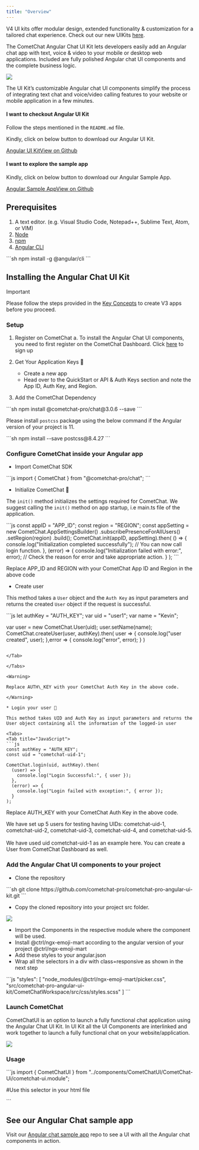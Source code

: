 ```yaml
---
title: "Overview"
---
```


<Note>

V4 UI kits offer modular design, extended functionality & customization for a tailored chat experience. Check out our new UIKits [here](/ui-kit/angular/overview).

</Note>

The CometChat Angular Chat UI Kit lets developers easily add an Angular chat app with text, voice & video to your mobile or desktop web applications. Included are fully polished Angular chat UI components and the complete business logic.

<Frame>
  <img src="/images/80f881ed-1623200223-cfa2c1390d0c57b71a4982bc3df870a1.png" />
</Frame>

The UI Kit’s customizable Angular chat UI components simplify the process of integrating text chat and voice/video calling features to your website or mobile application in a few minutes.

#### I want to checkout Angular UI Kit

Follow the steps mentioned in the `README.md` file.

Kindly, click on below button to download our Angular UI Kit.

[Angular UI Kit](https://github.com/cometchat-pro/cometchat-pro-angular-ui-kit/archive/v3.zip)[View on Github](https://github.com/cometchat-pro/cometchat-pro-angular-ui-kit/tree/v3)

#### I want to explore the sample app

Kindly, click on below button to download our Angular Sample App.

[Angular Sample App](https://github.com/cometchat-pro/javascript-angular-chat-app/archive/v3.zip)[View on Github](https://github.com/cometchat-pro/javascript-angular-chat-app/tree/v3)

## Prerequisites

1. A text editor. (e.g. Visual Studio Code, Notepad++, Sublime Text, Atom, or VIM)
2. [Node](https://nodejs.org/en/)
3. [npm](https://www.npmjs.com/get-npm)
4. [Angular CLI](https://angular.io/cli)

<Tabs>
<Tab title="Bash">
```sh
npm install -g @angular/cli
```

</Tab>

</Tabs>

## Installing the Angular Chat UI Kit

<Warning>
Important

Please follow the steps provided in the [Key Concepts](/ui-kit/angular/3.0/key-concepts) to create V3 apps before you proceed.

</Warning>

### Setup

1. Register on CometChat a. To install the Angular Chat UI components, you need to first register on the CometChat Dashboard. Click [here](https://app.cometchat.com) to sign up

2. Get Your Application Keys 🔑

   * Create a new app
   * Head over to the QuickStart or API & Auth Keys section and note the App ID, Auth Key, and Region.

3. Add the CometChat Dependency

<Tabs>
<Tab title="CLI">
```sh
npm install @cometchat-pro/chat@3.0.6 --save
```

</Tab>

</Tabs>

<Note>

Please install `postcss` package using the below command if the Angular version of your project is 11.

</Note>

<Tabs>
<Tab title="CLI">
```sh
npm install --save postcss@8.4.27
```

</Tab>

</Tabs>

### Configure CometChat inside your Angular app

* Import CometChat SDK

<Tabs>
<Tab title="JavaScript">
```js
import { CometChat } from "@cometchat-pro/chat";
```

</Tab>

</Tabs>

* Initialize CometChat 🌟

The `init()` method initializes the settings required for CometChat. We suggest calling the `init()` method on app startup, i.e main.ts file of the application.

<Tabs>
<Tab title="JavaScript">
```js
const appID = "APP_ID";
const region = "REGION";
const appSetting = new CometChat.AppSettingsBuilder()
  .subscribePresenceForAllUsers()
  .setRegion(region)
  .build();
CometChat.init(appID, appSetting).then(
  () => {
    console.log("Initialization completed successfully");
    // You can now call login function.
  },
  (error) => {
    console.log("Initialization failed with error:", error);
    // Check the reason for error and take appropriate action.
  }
);
```

</Tab>

</Tabs>

<Warning>

Replace APP\_ID and REGION with your CometChat App ID and Region in the above code

</Warning>

* Create user

This method takes a `User` object and the `Auth Key` as input parameters and returns the created `User` object if the request is successful.

<Tabs>
<Tab title="JavaScript">
```js
let authKey = "AUTH_KEY";
var uid = "user1";
var name = "Kevin";

var user = new CometChat.User(uid);
user.setName(name);
CometChat.createUser(user, authKey).then(
    user => {
        console.log("user created", user);
    },error => {
        console.log("error", error);
    }
)
```

</Tab>

</Tabs>

<Warning>

Replace AUTH\_KEY with your CometChat Auth Key in the above code.

</Warning>

* Login your user 👤

This method takes UID and Auth Key as input parameters and returns the User object containing all the information of the logged-in user

<Tabs>
<Tab title="JavaScript">
```js
const authKey = "AUTH_KEY";
const uid = "cometchat-uid-1";

CometChat.login(uid, authKey).then(
  (user) => {
    console.log("Login Successful:", { user });
  },
  (error) => {
    console.log("Login failed with exception:", { error });
  }
);
```

</Tab>

</Tabs>

<Warning>

Replace AUTH\_KEY with your CometChat Auth Key in the above code.

</Warning>

<Note>

We have set up 5 users for testing having UIDs: cometchat-uid-1, cometchat-uid-2, cometchat-uid-3, cometchat-uid-4, and cometchat-uid-5.\
\
We have used uid cometchat-uid-1 as an example here. You can create a User from CometChat Dashboard as well.

</Note>

### Add the Angular Chat UI components to your project

* Clone the repository

<Tabs>
<Tab title="CLI">
```sh
git clone https://github.com/cometchat-pro/cometchat-pro-angular-ui-kit.git
```

</Tab>

</Tabs>

* Copy the cloned repository into your project src folder.

<Frame>
  <img src="/images/52cadcd8-1638284257-81ceed6ed42b94663fdf979a5bc2488d.png" />
</Frame>

* Import the Components in the respective module where the component will be used.
* Install @ctrl/ngx-emoji-mart according to the angular version of your project @ctrl/ngx-emoji-mart
* Add these styles to your angular.json
* Wrap all the selectors in a div with class=responsive as shown in the next step

<Tabs>
<Tab title="JavaScript">
```js
"styles": [
  "node_modules/@ctrl/ngx-emoji-mart/picker.css",
  "src/cometchat-pro-angular-ui-kit/CometChatWorkspace/src/css/styles.scss"
]
```

</Tab>

</Tabs>

### Launch CometChat

CometChatUI is an option to launch a fully functional chat application using the Angular Chat UI Kit. In UI Kit all the UI Components are interlinked and work together to launch a fully functional chat on your website/application.

<Frame>
  <img src="/images/bb68b7ee-1623200230-fcc7e751c1f740c4a693bfdb14354be8.gif" />
</Frame>

### Usage

<Tabs>
<Tab title="Angular">
```js
import { CometChatUI } from "../components/CometChatUI/CometChat-Ui/cometchat-ui.module";

#Use this selector in your html file

<div class="responsive">
  <CometChatUI></CometChatUI>
</div>
```

</Tab>

</Tabs>

## See our Angular Chat sample app

Visit our [Angular chat sample app](https://github.com/cometchat-pro/javascript-angular-chat-app) repo to see a UI with all the Angular chat components in action.
